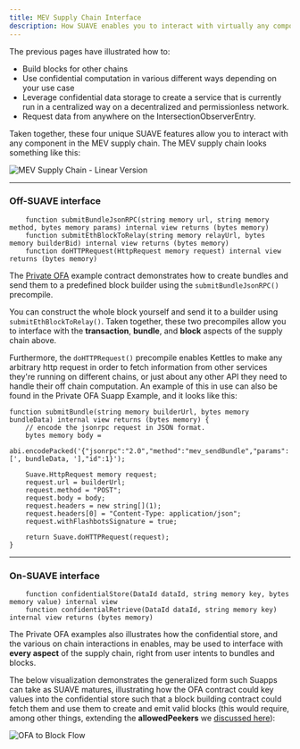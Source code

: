 ```yaml
---
title: MEV Supply Chain Interface
description: How SUAVE enables you to interact with virtually any component that has anything to do wih MEV
---
```


The previous pages have illustrated how to:
- Build blocks for other chains
- Use confidential computation in various different ways depending on your use case
- Leverage confidential data storage to create a service that is currently run in a centralized way on a decentralized and permissionless network.
- Request data from anywhere on the IntersectionObserverEntry.

Taken together, these four unique SUAVE features allow you to interact with any component in the MEV supply chain. The MEV supply chain looks something like this:

![MEV Supply Chain - Linear Version](/img/mev-supplychain.png)

---

### Off-SUAVE interface

```solidity
    function submitBundleJsonRPC(string memory url, string memory method, bytes memory params) internal view returns (bytes memory)
    function submitEthBlockToRelay(string memory relayUrl, bytes memory builderBid) internal view returns (bytes memory)
    function doHTTPRequest(HttpRequest memory request) internal view returns (bytes memory)
```

The [Private OFA](https://github.com/flashbots/suapp-examples/blob/main/examples/app-ofa-private/ofa-private.sol) example contract demonstrates how to create bundles and send them to a predefined block builder using the `submitBundleJsonRPC()` precompile.

You can construct the whole block yourself and send it to a builder using `submitEthBlockToRelay()`. Taken together, these two precompiles allow you to interface with the **transaction**, **bundle**, and **block** aspects of the supply chain above.

Furthermore, the `doHTTPRequest()` precompile enables Kettles to make any arbitrary http request in order to fetch information from other services they're running on different chains, or just about any other API they need to handle their off chain computation. An example of this in use can also be found in the Private OFA Suapp Example, and it looks like this:

```solidity
function submitBundle(string memory builderUrl, bytes memory bundleData) internal view returns (bytes memory) {
    // encode the jsonrpc request in JSON format.
    bytes memory body =
        abi.encodePacked('{"jsonrpc":"2.0","method":"mev_sendBundle","params":[', bundleData, '],"id":1}');

    Suave.HttpRequest memory request;
    request.url = builderUrl;
    request.method = "POST";
    request.body = body;
    request.headers = new string[](1);
    request.headers[0] = "Content-Type: application/json";
    request.withFlashbotsSignature = true;

    return Suave.doHTTPRequest(request);
}
```

---

### On-SUAVE interface

```solidity
    function confidentialStore(DataId dataId, string memory key, bytes memory value) internal view
    function confidentialRetrieve(DataId dataId, string memory key) internal view returns (bytes memory)
```

The Private OFA examples also illustrates how the confidential store, and the various on chain interactions in enables, may be used to interface with **every aspect** of the supply chain, right from user intents to bundles and blocks.

The below visualization demonstrates the generalized form such Suapps can take as SUAVE matures, illustrating how the OFA contract could key values into the confidential store such that a block building contract could fetch them and use them to create and emit valid blocks (this would require, among other things, extending the **allowedPeekers** we [discussed here](/concepts/confidential-data-storage#practical-example)):

![OFA to Block Flow](/assets/OFA_And_Block_Flow.svg)
